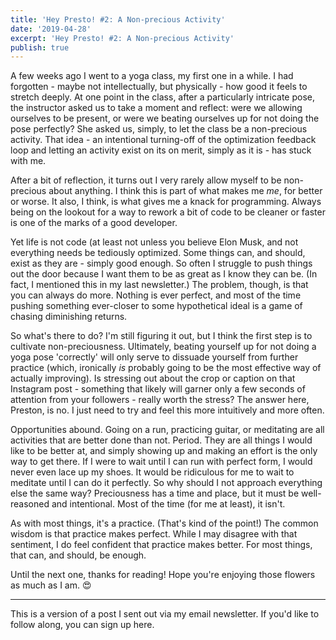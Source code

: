 ```yaml
---
title: 'Hey Presto! #2: A Non-precious Activity'
date: '2019-04-28'
excerpt: 'Hey Presto! #2: A Non-precious Activity'
publish: true
---
```




<section class="blog-section">

A few weeks ago I went to a yoga class, my first one in a while. I had forgotten - maybe not intellectually, but physically - how good it feels to stretch deeply. At one point in the class, after a particularly intricate pose, the instructor asked us to take a moment and reflect: were we allowing ourselves to be present, or were we beating ourselves up for not doing the pose perfectly? She asked us, simply, to let the class be a non-precious activity. That idea - an intentional turning-off of the optimization feedback loop and letting an activity exist on its on merit, simply as it is - has stuck with me.

After a bit of reflection, it turns out I very rarely allow myself to be non-precious about anything. I think this is part of what makes me *me*, for better or worse. It also, I think, is what gives me a knack for programming. Always being on the lookout for a way to rework a bit of code to be cleaner or faster is one of the marks of a good developer.

Yet life is not code (at least not unless you believe <XA href="https://www.youtube.com/watch?v=xBKRuI2zHp0">Elon Musk</XA>, and not everything needs be tediously optimized. Some things can, and should, exist as they are - simply good enough. So often I struggle to push things out the door because I want them to be as great as I know they can be. (In fact, I mentioned this in my <XA href="https://prestonrichey.com/blog/hey-presto-1/">last newsletter</XA>.) The problem, though, is that you can always do more. Nothing is ever perfect, and most of the time pushing something ever-closer to some hypothetical ideal is a game of chasing diminishing returns.

So what's there to do? I'm still figuring it out, but I think the first step is to cultivate non-preciousness. Ultimately, beating yourself up for not doing a yoga pose 'correctly' will only serve to dissuade yourself from further practice (which, ironically *is* probably going to be the most effective way of actually improving). Is stressing out about the crop or caption on that Instagram post - something that likely will garner only a few seconds of attention from your followers - really worth the stress? The answer here, Preston, is no. I just need to try and feel this more intuitively and more often.

Opportunities abound. Going on a run, practicing guitar, or meditating are all activities that are better done than not. Period. They are all things I would like to be better at, and simply showing up and making an effort is the only way to get there. If I were to wait until I can run with perfect form, I would never even lace up my shoes. It would be ridiculous for me to wait to meditate until I can do it perfectly. So why should I not approach everything else the same way? Preciousness has a time and place, but it must be well-reasoned and intentional. Most of the time (for me at least), it isn't.

As with most things, it's a practice. (That's kind of the point!) The common wisdom is that practice makes perfect. While I may disagree with that sentiment, I do feel confident that practice makes better. For most things, that can, and should, be enough.

Until the next one, thanks for reading! Hope you're enjoying those flowers as much as I am. 😍

<div class="blog-inset">
  <ZoomImage
    src={tulips}
    zoomSrc={tulipsZoom}
  />
</div>

<hr />

This is a version of a post I sent out via my email newsletter. If you'd like to follow along, you can sign up <XA href="https://tinyletter.com/prichey">here</XA>.

</section>
